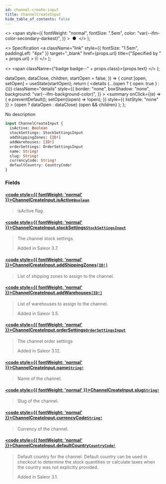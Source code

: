 ```yaml
---
id: channel-create-input
title: ChannelCreateInput
hide_table_of_contents: false
---
```


  <>
    <span
      style={{
        fontWeight: "normal",
        fontSize: ".5em",
        color: "var(--ifm-color-secondary-darkest)",
      }}
    >
      &nbsp;●&nbsp;
    </span>
  </>
);

  <>
    Specification
    <a
      className="link"
      style={{ fontSize: "1.5em", paddingLeft: "4px" }}
      target="\_blank"
      href={props.url}
      title={"Specified by " + props.url}
    >
      ⎘
    </a>
  </>
);

  <>
    <span className={"badge badge--" + props.class}>{props.text}</span>
  </>
);


  dataOpen,
  dataClose,
  children,
  startOpen = false,
}) => {
  const [open, setOpen] = useState(startOpen);
  return (
    <details
      {...(open ? { open: true } : {})}
      className="details"
      style={{
        border: "none",
        boxShadow: "none",
        background: "var(--ifm-background-color)",
      }}
    >
      <summary
        onClick={(e) => {
          e.preventDefault();
          setOpen((open) => !open);
        }}
        style={{ listStyle: "none" }}
      >
        {open ? dataOpen : dataClose}
      </summary>
      {open && children}
    </details>
  );
};

No description

```graphql
input ChannelCreateInput {
  isActive: Boolean
  stockSettings: StockSettingsInput
  addShippingZones: [ID!]
  addWarehouses: [ID!]
  orderSettings: OrderSettingsInput
  name: String!
  slug: String!
  currencyCode: String!
  defaultCountry: CountryCode!
}
```

### Fields

#### [<code style={{ fontWeight: 'normal' }}>ChannelCreateInput.<b>isActive</b></code>](#)<Bullet />[`Boolean`](../../../api-storefront/miscellaneous/scalars/boolean) <Badge class="secondary" text="scalar"/>

> isActive flag.

#### [<code style={{ fontWeight: 'normal' }}>ChannelCreateInput.<b>stockSettings</b></code>](#)<Bullet />[`StockSettingsInput`](../../../api-storefront/products/inputs/stock-settings-input) <Badge class="secondary" text="input"/>

> The channel stock settings.
>
> Added in Saleor 3.7.

#### [<code style={{ fontWeight: 'normal' }}>ChannelCreateInput.<b>addShippingZones</b></code>](#)<Bullet />[`[ID!]`](../../../api-storefront/miscellaneous/scalars/id) <Badge class="secondary" text="list"/> <Badge class="secondary" text="scalar"/>

> List of shipping zones to assign to the channel.

#### [<code style={{ fontWeight: 'normal' }}>ChannelCreateInput.<b>addWarehouses</b></code>](#)<Bullet />[`[ID!]`](../../../api-storefront/miscellaneous/scalars/id) <Badge class="secondary" text="list"/> <Badge class="secondary" text="scalar"/>

> List of warehouses to assign to the channel.
>
> Added in Saleor 3.5.

#### [<code style={{ fontWeight: 'normal' }}>ChannelCreateInput.<b>orderSettings</b></code>](#)<Bullet />[`OrderSettingsInput`](../../../api-storefront/orders/inputs/order-settings-input) <Badge class="secondary" text="input"/>

> The channel order settings
>
> Added in Saleor 3.12.

#### [<code style={{ fontWeight: 'normal' }}>ChannelCreateInput.<b>name</b></code>](#)<Bullet />[`String!`](../../../api-storefront/miscellaneous/scalars/string) <Badge class="secondary" text="non-null"/> <Badge class="secondary" text="scalar"/>

> Name of the channel.

#### [<code style={{ fontWeight: 'normal' }}>ChannelCreateInput.<b>slug</b></code>](#)<Bullet />[`String!`](../../../api-storefront/miscellaneous/scalars/string) <Badge class="secondary" text="non-null"/> <Badge class="secondary" text="scalar"/>

> Slug of the channel.

#### [<code style={{ fontWeight: 'normal' }}>ChannelCreateInput.<b>currencyCode</b></code>](#)<Bullet />[`String!`](../../../api-storefront/miscellaneous/scalars/string) <Badge class="secondary" text="non-null"/> <Badge class="secondary" text="scalar"/>

> Currency of the channel.

#### [<code style={{ fontWeight: 'normal' }}>ChannelCreateInput.<b>defaultCountry</b></code>](#)<Bullet />[`CountryCode!`](../../../api-storefront/miscellaneous/enums/country-code) <Badge class="secondary" text="non-null"/> <Badge class="secondary" text="enum"/>

> Default country for the channel. Default country can be used in checkout to determine the stock quantities or calculate taxes when the country was not explicitly provided.
>
> Added in Saleor 3.1.

